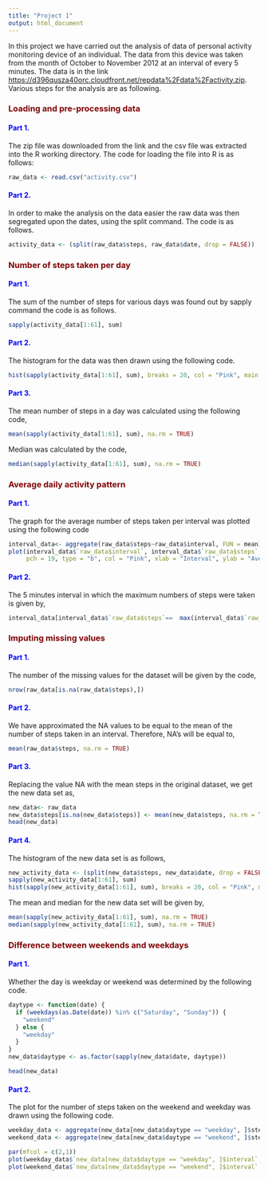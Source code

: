 ```yaml
---
title: "Project 1"
output: html_document
---
```


In this project we have carried out the analysis of data of personal activity monitoring device of an individual. The data from this device was taken from the month of October to November 2012 at an interval of every 5 minutes. The data is in the link <https://d396qusza40orc.cloudfront.net/repdata%2Fdata%2Factivity.zip>. Various steps for the analysis are as following. 

<h3> <font color = "maroon"> Loading and pre-processing data</font> </h3>

<h4> <font color = "blue">  Part 1. </font></h4>

The zip file was downloaded from the link and the csv file was extracted into the R working directory.
 The code for loading the file into R is as follows:

```r
raw_data <- read.csv("activity.csv")
```

<h4> <font color = "blue"> Part 2.</font> </h4>

In order to make the analysis on the data easier the raw data was then segregated upon the dates, using the split command. The code is as follows.   

```r
activity_data <- (split(raw_data$steps, raw_data$date, drop = FALSE))
```

<h3> <font color = "maroon">Number of steps taken per day </font> </h3>

<h4> <font color = "blue">  Part 1. </font></h4>

The sum of the number of steps for various days was found out by sapply command the code is as follows. 

```r
sapply(activity_data[1:61], sum)
```

<h4> <font color = "blue">  Part 2. </font></h4>

The histogram for the data was then drawn using the following code.

```r
hist(sapply(activity_data[1:61], sum), breaks = 20, col = "Pink", main = "Histogram of number of steps", xlab = "Number of steps")
```

<h4> <font color = "blue">  Part 3. </font> </h4>

The mean number of steps in a day was calculated using the following code,

```r
mean(sapply(activity_data[1:61], sum), na.rm = TRUE)
```

Median was calculated by the code,

```r
median(sapply(activity_data[1:61], sum), na.rm = TRUE)
```

<h3> <font color = "maroon">Average daily activity pattern </font></h3>

<h4> <font color = "blue">  Part 1. </font></h4>

The graph for the average number of steps taken per interval was plotted using the following code

```r
interval_data<- aggregate(raw_data$steps~raw_data$interval, FUN = mean)
plot(interval_data$`raw_data$interval`, interval_data$`raw_data$steps`, 
     pch = 19, type = "b", col = "Pink", xlab = "Interval", ylab = "Average Steps", main = "Plot for average steps per interval")
```

<h4>  <font color = "blue">Part 2. </font></h4>

The 5 minutes interval in which the maximum numbers of steps were taken is given by,

```r
interval_data[interval_data$`raw_data$steps`==  max(interval_data$`raw_data$steps`),]
```



<h3> <font color = "maroon"> Imputing missing values </font></h3>

<h4>  <font color = "blue">Part 1. </font></h4>

The number of the missing values for the dataset will be given by the code,  

```r
nrow(raw_data[is.na(raw_data$steps),])

```

<h4>  <font color = "blue">Part 2. </font></h4>

We have approximated the <r>NA</r> values to be equal to the mean of the number of steps taken in an interval. Therefore, <r>NA's</r> will be equal to,

```r
mean(raw_data$steps, na.rm = TRUE)
```

<h4>  <font color = "blue"> Part 3. </font></h4>

Replacing the value <r> NA </r> with the mean steps in the original dataset, we get the new data set as, 

```r
new_data<- raw_data
new_data$steps[is.na(new_data$steps)] <- mean(new_data$steps, na.rm = TRUE)
head(new_data)
```

<h4><font color = "blue">  Part 4.</font></h4>

The histogram of the new data set is as follows, 

```r
new_activity_data <- (split(new_data$steps, new_data$date, drop = FALSE))
sapply(new_activity_data[1:61], sum)
hist(sapply(new_activity_data[1:61], sum), breaks = 20, col = "Pink", main = "Histogram of number of steps", xlab = "Number of steps")
```

The mean and median for the new data set will be given by,

```r
mean(sapply(new_activity_data[1:61], sum), na.rm = TRUE)
median(sapply(new_activity_data[1:61], sum), na.rm = TRUE)

```

<h3> <font color = "maroon">Difference between weekends and weekdays</font></h3>

<h4>  <font color = "blue">Part 1.</font></h4>

Whether the day is weekday or weekend was determined by the following code.

```r
daytype <- function(date) {
  if (weekdays(as.Date(date)) %in% c("Saturday", "Sunday")) {
    "weekend"
  } else {
    "weekday"
  }
}
new_data$daytype <- as.factor(sapply(new_data$date, daytype))

head(new_data)
```


<h4>  <font color = "blue">Part 2.</font></h4>

The plot for the number of steps taken on the weekend and weekday was drawn using the following code. 

```r
weekday_data <- aggregate(new_data[new_data$daytype == "weekday", ]$steps~new_data[new_data$daytype == "weekday", ]$interval, FUN = mean)
weekend_data <- aggregate(new_data[new_data$daytype == "weekend", ]$steps~new_data[new_data$daytype == "weekend", ]$interval, FUN = mean)

par(mfcol = c(2,1))
plot(weekday_data$`new_data[new_data$daytype == "weekday", ]$interval`, weekday_data$`new_data[new_data$daytype == "weekday", ]$steps`,pch = 19, type = "b", col = "Pink", xlab = "Interval", ylab = "Average Steps", main = "Plot for average steps per interval on week day")
plot(weekend_data$`new_data[new_data$daytype == "weekend", ]$interval`, weekend_data$`new_data[new_data$daytype == "weekend", ]$steps`, pch = 19, type = "b", col = "Pink", xlab = "Interval", ylab = "Average Steps", main = "Plot for average steps per interval on week end")
```











